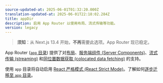 ```yaml
---
source-updated-at: 2025-06-01T01:32:20.000Z
translation-updated-at: 2025-06-01T22:18:02.284Z
title: appDir
description: 启用 App Router 以使用布局、流式传输等功能。
version: legacy
---
```


> **须知**：从 Next.js 13.4 开始，**不再**需要此选项。App Router 现已稳定。

App Router ([`app` 目录](/docs/app/building-your-application/routing)) 提供了对[布局](/docs/app/api-reference/file-conventions/layout)、[服务端组件 (Server Components)](/docs/app/getting-started/server-and-client-components)、[流式传输 (streaming)](/docs/app/building-your-application/routing/loading-ui-and-streaming) 和[同位置数据获取 (colocated data fetching)](/docs/app/building-your-application/data-fetching) 的支持。

使用 `app` 目录将自动启用 [React 严格模式 (React Strict Mode)](https://react.dev/reference/react/StrictMode)。了解如何[逐步迁移至 `app` 目录](/docs/app/guides/migrating/app-router-migration#migrating-from-pages-to-app)。